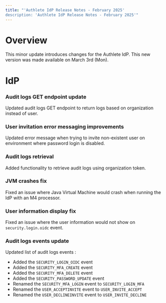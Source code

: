 ```yaml
---
title: "'Authlete IdP Release Notes - February 2025'
description: 'Authlete IdP Release Notes - February 2025'"
---
```


# Overview

This minor update introduces changes for the Authlete IdP.
This new version was made available on March 3rd (Mon).

# IdP

### Audit logs GET endpoint update

Updated audit logs GET endpoint to return logs based on organization instead of user.

### User invitation error messaging improvements

Updated error message when trying to invite non-existent user on environment where password login is disabled.

### Audit logs retrieval

Added functionality to retrieve audit logs using organization token.

### JVM crashes fix

Fixed an issue where Java Virtual Machine would crash when running the IdP with an M4 processor.

### User information display fix

Fixed an issue where the user information would not show on `security.login.oidc` event.

### Audit logs events update

Updated list of audit logs events :

- Added the `SECURITY_LOGIN_OIDC` event
- Added the `SECURITY_MFA_CREATE` event
- Added the `SECURITY_MFA_DELETE` event
- Added the `SECURITY_PASSWORD_UPDATE` event
- Renamed the `SECURITY_MFA_LOGIN` event to `SECURITY_LOGIN_MFA`
- Renamed the `USER_ACCEPTINVITE` event to `USER_INVITE_ACCEPT`
- Renamed the `USER_DECLINEINVITE` event to `USER_INVITE_DECLINE`
